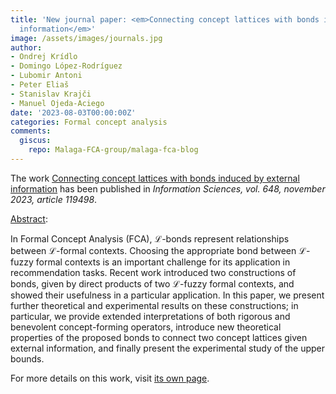 ```yaml
---
title: 'New journal paper: <em>Connecting concept lattices with bonds induced by external
  information</em>'
image: /assets/images/journals.jpg
author:
- Ondrej Krídlo
- Domingo López-Rodríguez
- Lubomir Antoni
- Peter Eliaš
- Stanislav Krajči
- Manuel Ojeda-Aciego
date: '2023-08-03T00:00:00Z'
categories: Formal concept analysis
comments:
  giscus:
    repo: Malaga-FCA-group/malaga-fca-blog
---
```


The work <u>Connecting concept lattices with bonds induced by external information</u> has been published in <em><em>Information Sciences</em>, vol. 648, november 2023, article 119498</em>.

<u>Abstract</u>:



In Formal Concept Analysis (FCA), $\mathcal L$-bonds represent relationships between $\mathcal L$-formal contexts. Choosing the appropriate bond between $\mathcal L$-fuzzy formal contexts is an important challenge for its application in recommendation tasks. Recent work introduced two constructions of bonds, given by direct products of two $\mathcal L$-fuzzy formal contexts, and showed their usefulness in a particular application. In this paper, we present further theoretical and experimental results on these constructions; in particular, we provide extended interpretations of both rigorous and benevolent concept-forming operators, introduce new theoretical properties of the proposed bonds to connect two concept lattices given external information, and finally present the experimental study of the upper bounds.




For more details on this work, visit <a href='/publications/journals/2023-insci'>its own page</a>.
